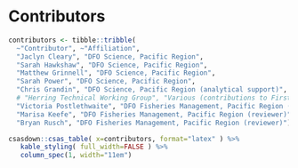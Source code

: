\needspace{0.35\textheight}

# Contributors

```r
contributors <- tibble::tribble(
  ~"Contributor", ~"Affiliation",
  "Jaclyn Cleary", "DFO Science, Pacific Region",
  "Sarah Hawkshaw", "DFO Science, Pacific Region",
  "Matthew Grinnell", "DFO Science, Pacific Region",
  "Sarah Power", "DFO Science, Pacific Region",
  "Chris Grandin", "DFO Science, Pacific Region (analytical support)",
  # "Herring Technical Working Group", "Various (contributions to First Nations observations)",
  "Victoria Postlethwaite", "DFO Fisheries Management, Pacific Region (reviewer)",
  "Marisa Keefe", "DFO Fisheries Management, Pacific Region (reviewer)",
  "Bryan Rusch", "DFO Fisheries Management, Pacific Region (reviewer)")
```

```r
csasdown::csas_table( x=contributors, format="latex" ) %>%
   kable_styling( full_width=FALSE ) %>%
   column_spec(1, width="11em")
```
